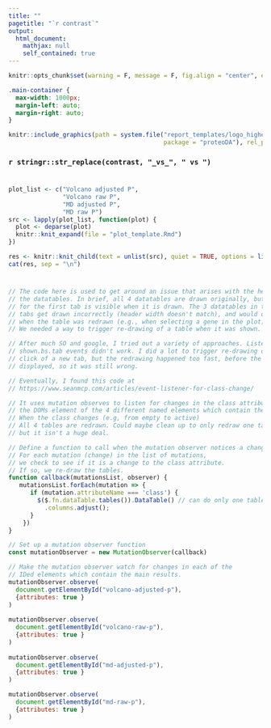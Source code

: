 ```yaml
---
title: ""
pagetitle: "`r contrast`"
output: 
  html_document:
    mathjax: null
    self_contained: true
---
```


```r
knitr::opts_chunk$set(warning = F, message = F, fig.align = "center", echo = F, cache = F)
```

```css
.main-container {
  max-width: 1000px;
  margin-left: auto;
  margin-right: auto;
}
```

```r
knitr::include_graphics(path = system.file("report_templates/logo_higherres.png",
                                           package = "proteoDA"), rel_path = F)
```

### `r stringr::str_replace(contrast, "_vs_", " vs ")` 

# {.tabset .tabset-fade .tabset-pills}

```r
plot_list <- c("Volcano adjusted P",
               "Volcano raw P",
               "MD adjusted P",
               "MD raw P")
src <- lapply(plot_list, function(plot) {
  plot <- deparse(plot)
  knitr::knit_expand(file = "plot_template.Rmd")
})

res <- knitr::knit_child(text = unlist(src), quiet = TRUE, options = list(root.dir = getwd()))
cat(res, sep = "\n")
```

# {-}

```js

// The code here is used to get around an issue that arises with the headers of
// the datatables. In brief, all 4 datatables are drawn originally, but only the one
// for the first tab is visible when it is drawn. The 3 datatables in the inactive
// tabs get drawn incorrectly (header width doesn't match), and would only get corrected
// when the table was redrawn (e.g., when selecting a gene in the plot).
// We needed a way to trigger re-drawing of a table when it was shown.

// After much SO and google, I tried out a variety of approaches. Listening for
// shown.bs.tab events didn't work. I did a lot to trigger re-drawing on the
// click of a new tab, but the redrawing happened too fast, before the content was
// displayed, so it was still wrong. 

// Eventually, I found this code at
// https://www.seanmcp.com/articles/event-listener-for-class-change/

// It uses mutation observes to listen for changes in the class attribute of 
// the DOMs element of the 4 different named elements which contain the HTMLwidgets
// When the class changes (e.g, from empty to active)
// All 4 tables are redrawn. Could maybe clean up to only redraw one table, 
// but it isn't a huge deal. 

// Define a function to call when the mutation observer notices a change
// For each mutation (change) in the list of mutations,
// we check to see if it is a change to the class attribute.
// If so, we re-draw the tables. 
function callback(mutationsList, observer) {
   mutationsList.forEach(mutation => {
      if (mutation.attributeName === 'class') {
        $($.fn.dataTable.tables()).DataTable() // can do only one table by indexing [] after tables()[1])
          .columns.adjust(); 
      }
    })
}

// Set up a mutation observer function
const mutationObserver = new MutationObserver(callback)

// Make the mutation observer watch for changes in each of the
// IDed elements which contain the main results. 
mutationObserver.observe(
  document.getElementById("volcano-adjusted-p"),
  {attributes: true }
)
    
mutationObserver.observe(
  document.getElementById("volcano-raw-p"),
  {attributes: true }
)
    
mutationObserver.observe(
  document.getElementById("md-adjusted-p"),
  {attributes: true }
)

mutationObserver.observe(
  document.getElementById("md-raw-p"),
  {attributes: true }
)

```
